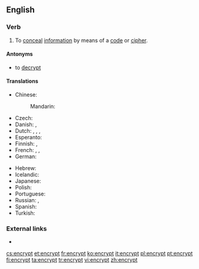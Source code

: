 ==English==

===Verb===
{{en-verb}}

# To [[conceal]] [[information]] by means of a [[code]] or [[cipher]].

====Antonyms====
* to [[decrypt]]

====Translations====
{{trans-top|to conceal information by means of a code or cipher}}
* Chinese:
*: Mandarin: {{t+|cmn|加密|tr=jiāmì|sc=Hans}}
* Czech: {{t|cs|zašifrovat}}
* Danish: {{t|da|kryptere}}, {{t|da|enkryptere}}
* Dutch: {{t+|nl|versleutelen}}, {{t+|nl|coderen}}, {{t+|nl|vercijferen}}, {{t|nl|encrypteren}}
* Esperanto: {{t|eo|ĉifri}}
* Finnish: {{t|fi|kryptata}}, {{t+|fi|salata}}
* French: {{t+|fr|coder}}, {{t+|fr|chiffrer}}, {{t+|fr|crypter}}
* German: {{t+|de|verschlüsseln}}
{{trans-mid}}
* Hebrew: {{t|he|הצפין}}
* Icelandic: {{t|is|dulrita}}
* Japanese: {{t|ja|暗号化する|tr=angōka-suru}}
* Polish: {{t+|pl|szyfrować}}
* Portuguese: {{t+|pt|encriptar}}
* Russian: {{t+|ru|шифровать|impf|tr=šifrovát'}}, {{t+|ru|зашифровать|pf|tr=zašifrovát'}}
* Spanish: {{t+|es|cifrar}}
* Turkish: {{t+|tr|şifrelemek}}
{{trans-bottom}}

===External links===
* {{pedia}}

[[cs:encrypt]]
[[et:encrypt]]
[[fr:encrypt]]
[[ko:encrypt]]
[[it:encrypt]]
[[pl:encrypt]]
[[pt:encrypt]]
[[fi:encrypt]]
[[ta:encrypt]]
[[tr:encrypt]]
[[vi:encrypt]]
[[zh:encrypt]]